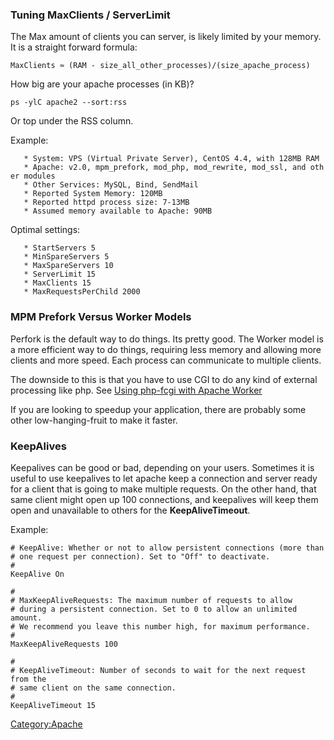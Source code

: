 === Tuning MaxClients / ServerLimit ===
The Max amount of clients you can server, is likely limited by your memory. It is a straight forward formula:
 MaxClients ≈ (RAM - size_all_other_processes)/(size_apache_process)

How big are your apache processes (in KB)?
 ps -ylC apache2 --sort:rss

Or top under the RSS column. 

Example:
    * System: VPS (Virtual Private Server), CentOS 4.4, with 128MB RAM
    * Apache: v2.0, mpm_prefork, mod_php, mod_rewrite, mod_ssl, and other modules
    * Other Services: MySQL, Bind, SendMail
    * Reported System Memory: 120MB
    * Reported httpd process size: 7-13MB
    * Assumed memory available to Apache: 90MB

Optimal settings:

    * StartServers 5
    * MinSpareServers 5
    * MaxSpareServers 10
    * ServerLimit 15
    * MaxClients 15
    * MaxRequestsPerChild 2000

=== MPM Prefork Versus Worker Models ===
Perfork is the default way to do things. Its pretty good. The Worker model is a more efficient way to do things, requiring less memory and allowing more clients and more speed. Each process can communicate to multiple clients. 

The downside to this is that you have to use CGI to do any kind of external processing like php. See [[Using php-fcgi with Apache Worker]]

If you are looking to speedup your application, there are probably some other low-hanging-fruit to make it faster.

=== KeepAlives ===
Keepalives can be good or bad, depending on your users. Sometimes it is useful to use keepalives to let apache keep a connection and server ready for a client that is going to make multiple requests. On the other hand, that same client might open up 100 connections, and keepalives will keep them open and unavailable to others for the '''KeepAliveTimeout'''. 

Example:
<pre>
# KeepAlive: Whether or not to allow persistent connections (more than
# one request per connection). Set to "Off" to deactivate.
#
KeepAlive On

#
# MaxKeepAliveRequests: The maximum number of requests to allow
# during a persistent connection. Set to 0 to allow an unlimited amount.
# We recommend you leave this number high, for maximum performance.
#
MaxKeepAliveRequests 100

#
# KeepAliveTimeout: Number of seconds to wait for the next request from the
# same client on the same connection.
#
KeepAliveTimeout 15
</pre>

[[Category:Apache]]